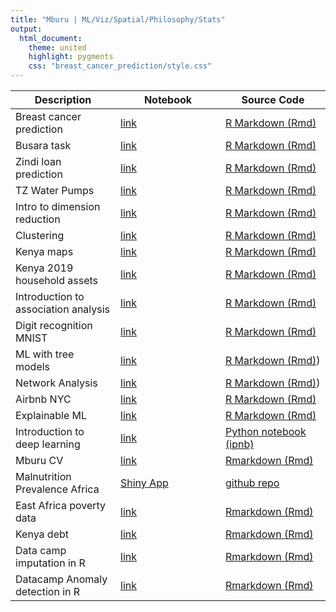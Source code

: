 ```yaml
---
title: "Mburu | ML/Viz/Spatial/Philosophy/Stats"
output:
  html_document:
    theme: united
    highlight: pygments
    css: "breast_cancer_prediction/style.css"
---
```


<head><link rel="shortcut icon" type="image/x-icon" href="icon.ico"></head>

| Description                          | Notebook                                                                                                                       | Source Code                                                                                                    |
|------------------------|------------------------|------------------------|
| Breast cancer prediction             | [link](https://m-mburu.github.io/myblog/breast_cancer_prediction/cancer_data.html)                                                    | [R Markdown (Rmd)](breast_cancer_prediction/cancer_data.Rmd)                                                   |
| Busara task                          | [link](https://m-mburu.github.io/myblog/busara_task/busara-data-analysis.html)                                                        | [R Markdown (Rmd)](busara_task/busara%20data%20analysis.Rmd)                                                   |
| Zindi loan prediction                | [link](https://m-mburu.github.io/loan_prediction/loan_prediction.html)                                                         | [R Markdown (Rmd)](loan_prediction/loan_prediction.Rmd)                                                        |
| TZ Water Pumps                       | [link](https://m-mburu.github.io/water_pumps_tz/water_pumps.html)                                                              | [R Markdown (Rmd)](water_pumps_tz/water_pumps.Rmd)                                                             |
| Intro to dimension reduction         | [link](https://m-mburu.github.io/introduction-to-advanced-dimensionality-reduction/introduction_dimensionality_reduction.html) | [R Markdown (Rmd)](ntroduction-to-advanced-dimensionality-reduction/introduction_dimensionality_reduction.Rmd) |
| Clustering                           | [link](https://m-mburu.github.io/introduction-to-advanced-dimensionality-reduction/clustering_fashion_mnist.html)              | [R Markdown (Rmd)](ntroduction-to-advanced-dimensionality-reduction/clustering_fashion_mnist.Rmd)              |
| Kenya maps                           | [link](https://m-mburu.github.io/kenya_population/kenya_maps.html)                                                             | [R Markdown (Rmd)](/kenya_population/kenya_maps.Rmd)                                                           |
| Kenya 2019 household assets          | [link](https://m-mburu.github.io/kenya_population/household_assets_2019census.html)                                            | [R Markdown (Rmd)](/kenya_population/household_assets_2019census.Rmd)                                          |
| Introduction to association analysis | [link](https://m-mburu.github.io/association_analysis/association_analysis.html)                                               | [R Markdown (Rmd)](/association_analysis/association_analysis.Rmd)                                             |
| Digit recognition MNIST              | [link](https://m-mburu.github.io/kaggle/mnist_digits/mnist.html)                                                               | [R Markdown (Rmd)](/kaggle/mnist_digits/mnist.Rmd)                                                             |
| ML with tree models                  | [link](https://m-mburu.github.io/datacamp/ml_tree_methods_r/ml_tree_methods.html)                                              | [R Markdown (Rmd)](/datacamp/ml_tree_methods_r/ml_tree_methods.Rmd))                                           |
| Network Analysis                     | [link](https://m-mburu.github.io/datacamp/network-analysis-in-r/network_analysis_r.html)                                       | [R Markdown (Rmd)](/datacamp/network-analysis-in-r/network_analysis_r.Rmd))                                    |
| Airbnb NYC                           | [link](https://m-mburu.github.io/kaggle/newyork_airbnb/newyork_airbnb.html)                                                    | [R Markdown (Rmd)](/kaggle/newyork_airbnb/newyork_airbnb.Rmd)                                                  |
| Explainable ML                       | [link](https://m-mburu.github.io/kaggle/heart_disease/heart_disease.html)                                                      | [R Markdown (Rmd)](/kaggle/heart_disease/heart_disease.Rmd)                                                    |
| Introduction to deep learning        | [link](https://m-mburu.github.io/datacamp/introduction_deeplearning/introduction-to-deep-learning-in-python.html)              | [Python notebook (ipnb)](/datacamp/introduction_deeplearning/introduction-to-deep-learning-in-python.ipynb)    |
| Mburu CV                             | [link](https://m-mburu.github.io/cv/cv_mburu.html)                                                                             | [Rmarkdown (Rmd)](/cv/cv_mburu.Rmd)                                                                            |
| Malnutrition Prevalence Africa       | [Shiny App](https://mmburu.shinyapps.io/maln_prev_africa/)                                                                     | [github repo](https://github.com/m-mburu/m-mburu.github.io/tree/master/shiny/ihme_maln)                        |
| East Africa poverty data             | [link](https://m-mburu.github.io/kenya_population/ea_poverty.html)                                                             | [Rmarkdown (Rmd)](/kenya_population/ea_poverty.Rmd)                                                            |
| Kenya debt                           | [link](https://m-mburu.github.io/kenya_population/kenya_debt_and_dollar_price.html)                                            | [Rmarkdown (Rmd)](/kenya_population/kenya_debt_and_dollar_price.Rmd)                                           |
| Data camp imputation in R            | [link](https://m-mburu.github.io/datacamp/imputations_in_R/imputations_in_R.html)                                              | [Rmarkdown (Rmd)](/datacamp/imputations_in_R/imputations_in_R.Rmd)                                             |
| Datacamp Anomaly detection in R      | [link](https://m-mburu.github.io/datacamp/anomaly_detection_R/anomaly_detection.html)                                          | [Rmarkdown (Rmd)](/datacamp/anomaly_detection_R/anomaly_detection.Rmd)                                         |
